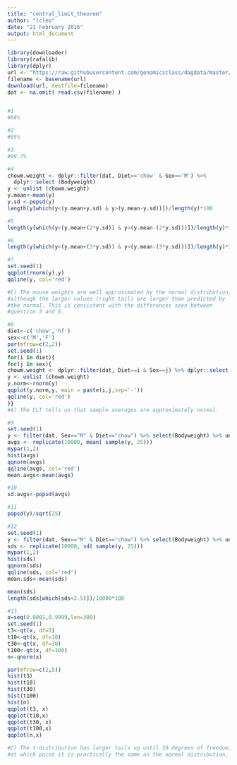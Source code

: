 ```yaml
---
title: "central_limit_theorem"
author: "lcleo"
date: "21 February 2016"
output: html_document
---
```



```r
library(downloader) 
library(rafalib)
library(dplyr)
url <- "https://raw.githubusercontent.com/genomicsclass/dagdata/master/inst/extdata/mice_pheno.csv"
filename <- basename(url)
download(url, destfile=filename)
dat <- na.omit( read.csv(filename) )


#1
#68%

#2
#95%

#3
#99.7%

#4
chowm.weight <- dplyr::filter(dat, Diet=='chow' & Sex=='M') %>%
  dplyr::select (Bodyweight) 
y <- unlist (chowm.weight)
y.mean<-mean(y)
y.sd <-popsd(y)
length(y[which(y<(y.mean+y.sd) & y>(y.mean-y.sd))])/length(y)*100

#5
length(y[which(y<(y.mean+(2*y.sd)) & y>(y.mean-(2*y.sd)))])/length(y)*100

#6
length(y[which(y<(y.mean+(3*y.sd)) & y>(y.mean-(3*y.sd)))])/length(y)*100

#7
set.seed(1)
qqplot(rnorm(y),y)
qqline(y, col='red')

#C) The mouse weights are well approximated by the normal distribution, 
#although the larger values (right tail) are larger than predicted by 
#the normal. This is consistent with the differences seen between 
#question 3 and 6.

#8
diet<-c('chow','hf')
sex<-c('M','F')
par(mfrow=c(2,2))
set.seed(1)
for(i in diet){
for(j in sex){
chowm.weight <- dplyr::filter(dat, Diet==i & Sex==j) %>% dplyr::select (Bodyweight) 
y <- unlist (chowm.weight)
y.norm<-rnorm(y)
qqplot(y.norm,y, main = paste(i,j,sep='-'))
qqline(y, col='red')
}}
#A) The CLT tells us that sample averages are approximately normal.

#9
set.seed(1)
y <- filter(dat, Sex=="M" & Diet=="chow") %>% select(Bodyweight) %>% unlist 
avgs <- replicate(10000, mean( sample(y, 25))) 
mypar(1,2) 
hist(avgs) 
qqnorm(avgs)
qqline(avgs, col='red')
mean.avgs<-mean(avgs)

#10
sd.avgs<-popsd(avgs)

#11
popsd(y)/sqrt(25)

#12
set.seed(1)
y <- filter(dat, Sex=="M" & Diet=="chow") %>% select(Bodyweight) %>% unlist 
sds <- replicate(10000, sd( sample(y, 25))) 
mypar(1,2) 
hist(sds) 
qqnorm(sds)
qqline(sds, col='red')
mean.sds<-mean(sds)

mean(sds)
length(sds[which(sds<3.5)])/10000*100

#13
x=seq(0.0001,0.9999,len=300)
set.seed(1)
t3<-qt(x, df=3)
t10<-qt(x, df=10)
t30<-qt(x, df=30)
t100<-qt(x, df=100)
n<-qnorm(x)

par(mfrow=c(2,5))
hist(t3)
hist(t10)
hist(t30)
hist(t100)
hist(n)
qqplot(t3, x)
qqplot(t10,x)
qqplot(t30, x)
qqplot(t100,x)
qqplot(n,x)

#C) The t-distribution has larger tails up until 30 degrees of freedom, 
#at which point it is practically the same as the normal distribution.

```

